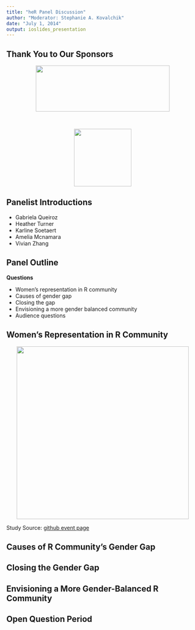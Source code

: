 ```yaml
---
title: "heR Panel Discussion"
author: "Moderator: Stephanie A. Kovalchik"
date: "July 1, 2014"
output: ioslides_presentation
---
```

<style>
.title-slide {
     background-image: url(http://www.edii.uclm.es/~useR-2013/pics/useR-middle.png);
     background-repeat: no-repeat; 
     background-position: 50% 20%;
     background-size: 3in;
   }
</style>

## Thank You to Our Sponsors

<div style='text-align: center;'>
<img src="http://www.eoda.de/files/medien/RA_logo_hi-res.jpg" width="350px" height="120px" />
</div>

<br>

<div style='text-align: center;'>
<img src="http://upload.wikimedia.org/wikipedia/en/a/a2/Rand-logo.PNG" width="150px" height="150px" />
</div>

## Panelist Introductions

* Gabriela Queiroz
* Heather Turner
* Karline Soetaert
* Amelia Mcnamara
* Vivian Zhang

## Panel Outline

**Questions**

* Women's representation in R community
* Causes of gender gap
* Closing the gap
* Envisioning a more gender balanced community
* Audience questions

## Women's Representation in R Community

<div style='text-align: center;'>
<img src="women_represent.pdf" width="450px" height="450px" />
</div>

Study Source: [github event page](https://github.com/skoval/her2014)

## Causes of R Community's Gender Gap

## Closing the Gender Gap

## Envisioning a More Gender-Balanced R Community

## Open Question Period


